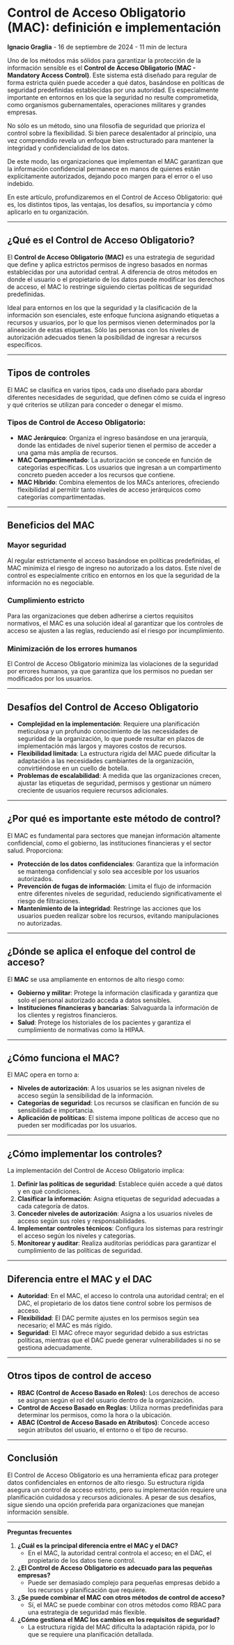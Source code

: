 # Control de Acceso Obligatorio (MAC): definición e implementación

**Ignacio Graglia** - 16 de septiembre de 2024 - 11 min de lectura

Uno de los métodos más sólidos para garantizar la protección de la información sensible es el **Control de Acceso Obligatorio (MAC - Mandatory Access Control)**. Este sistema está diseñado para regular de forma estricta quién puede acceder a qué datos, basándose en políticas de seguridad predefinidas establecidas por una autoridad. Es especialmente importante en entornos en los que la seguridad no resulte comprometida, como organismos gubernamentales, operaciones militares y grandes empresas.

No sólo es un método, sino una filosofía de seguridad que prioriza el control sobre la flexibilidad. Si bien parece desalentador al principio, una vez comprendido revela un enfoque bien estructurado para mantener la integridad y confidencialidad de los datos.

De este modo, las organizaciones que implementan el MAC garantizan que la información confidencial permanece en manos de quienes están explícitamente autorizados, dejando poco margen para el error o el uso indebido.

En este artículo, profundizaremos en el Control de Acceso Obligatorio: qué es, los distintos tipos, las ventajas, los desafíos, su importancia y cómo aplicarlo en tu organización.

---

## ¿Qué es el Control de Acceso Obligatorio?

El **Control de Acceso Obligatorio (MAC)** es una estrategia de seguridad que define y aplica estrictos permisos de ingreso basados en normas establecidas por una autoridad central. A diferencia de otros métodos en donde el usuario o el propietario de los datos puede modificar los derechos de acceso, el MAC lo restringe siguiendo ciertas políticas de seguridad predefinidas.

Ideal para entornos en los que la seguridad y la clasificación de la información son esenciales, este enfoque funciona asignando etiquetas a recursos y usuarios, por lo que los permisos vienen determinados por la alineación de estas etiquetas. Sólo las personas con los niveles de autorización adecuados tienen la posibilidad de ingresar a recursos específicos.

---

## Tipos de controles

El MAC se clasifica en varios tipos, cada uno diseñado para abordar diferentes necesidades de seguridad, que definen cómo se cuida el ingreso y qué criterios se utilizan para conceder o denegar el mismo.

### Tipos de Control de Acceso Obligatorio:

- **MAC Jerárquico**: Organiza el ingreso basándose en una jerarquía, donde las entidades de nivel superior tienen el permiso de acceder a una gama más amplia de recursos.
- **MAC Compartimentado**: La autorización se concede en función de categorías específicas. Los usuarios que ingresan a un compartimento concreto pueden acceder a los recursos que contiene.
- **MAC Híbrido**: Combina elementos de los MACs anteriores, ofreciendo flexibilidad al permitir tanto niveles de acceso jerárquicos como categorías compartimentadas.

---

## Beneficios del MAC

### Mayor seguridad
Al regular estrictamente el acceso basándose en políticas predefinidas, el MAC minimiza el riesgo de ingreso no autorizado a los datos. Este nivel de control es especialmente crítico en entornos en los que la seguridad de la información no es negociable.

### Cumplimiento estricto
Para las organizaciones que deben adherirse a ciertos requisitos normativos, el MAC es una solución ideal al garantizar que los controles de acceso se ajusten a las reglas, reduciendo así el riesgo por incumplimiento.

### Minimización de los errores humanos
El Control de Acceso Obligatorio minimiza las violaciones de la seguridad por errores humanos, ya que garantiza que los permisos no puedan ser modificados por los usuarios.

---

## Desafíos del Control de Acceso Obligatorio

- **Complejidad en la implementación**: Requiere una planificación meticulosa y un profundo conocimiento de las necesidades de seguridad de la organización, lo que puede resultar en plazos de implementación más largos y mayores costos de recursos.
- **Flexibilidad limitada**: La estructura rígida del MAC puede dificultar la adaptación a las necesidades cambiantes de la organización, convirtiéndose en un cuello de botella.
- **Problemas de escalabilidad**: A medida que las organizaciones crecen, ajustar las etiquetas de seguridad, permisos y gestionar un número creciente de usuarios requiere recursos adicionales.

---

## ¿Por qué es importante este método de control?

El MAC es fundamental para sectores que manejan información altamente confidencial, como el gobierno, las instituciones financieras y el sector salud. Proporciona:

- **Protección de los datos confidenciales**: Garantiza que la información se mantenga confidencial y solo sea accesible por los usuarios autorizados.
- **Prevención de fugas de información**: Limita el flujo de información entre diferentes niveles de seguridad, reduciendo significativamente el riesgo de filtraciones.
- **Mantenimiento de la integridad**: Restringe las acciones que los usuarios pueden realizar sobre los recursos, evitando manipulaciones no autorizadas.

---

## ¿Dónde se aplica el enfoque del control de acceso?

El **MAC** se usa ampliamente en entornos de alto riesgo como:

- **Gobierno y militar**: Protege la información clasificada y garantiza que solo el personal autorizado acceda a datos sensibles.
- **Instituciones financieras y bancarias**: Salvaguarda la información de los clientes y registros financieros.
- **Salud**: Protege los historiales de los pacientes y garantiza el cumplimiento de normativas como la HIPAA.

---

## ¿Cómo funciona el MAC?

El MAC opera en torno a:

- **Niveles de autorización**: A los usuarios se les asignan niveles de acceso según la sensibilidad de la información.
- **Categorías de seguridad**: Los recursos se clasifican en función de su sensibilidad e importancia.
- **Aplicación de políticas**: El sistema impone políticas de acceso que no pueden ser modificadas por los usuarios.

---

## ¿Cómo implementar los controles?

La implementación del Control de Acceso Obligatorio implica:

1. **Definir las políticas de seguridad**: Establece quién accede a qué datos y en qué condiciones.
2. **Clasificar la información**: Asigna etiquetas de seguridad adecuadas a cada categoría de datos.
3. **Conceder niveles de autorización**: Asigna a los usuarios niveles de acceso según sus roles y responsabilidades.
4. **Implementar controles técnicos**: Configura los sistemas para restringir el acceso según los niveles y categorías.
5. **Monitorear y auditar**: Realiza auditorías periódicas para garantizar el cumplimiento de las políticas de seguridad.

---

## Diferencia entre el MAC y el DAC

- **Autoridad**: En el MAC, el acceso lo controla una autoridad central; en el DAC, el propietario de los datos tiene control sobre los permisos de acceso.
- **Flexibilidad**: El DAC permite ajustes en los permisos según sea necesario; el MAC es más rígido.
- **Seguridad**: El MAC ofrece mayor seguridad debido a sus estrictas políticas, mientras que el DAC puede generar vulnerabilidades si no se gestiona adecuadamente.

---

## Otros tipos de control de acceso

- **RBAC (Control de Acceso Basado en Roles)**: Los derechos de acceso se asignan según el rol del usuario dentro de la organización.
- **Control de Acceso Basado en Reglas**: Utiliza normas predefinidas para determinar los permisos, como la hora o la ubicación.
- **ABAC (Control de Acceso Basado en Atributos)**: Concede acceso según atributos del usuario, el entorno o el tipo de recurso.

---

## Conclusión

El Control de Acceso Obligatorio es una herramienta eficaz para proteger datos confidenciales en entornos de alto riesgo. Su estructura rígida asegura un control de acceso estricto, pero su implementación requiere una planificación cuidadosa y recursos adicionales. A pesar de sus desafíos, sigue siendo una opción preferida para organizaciones que manejan información sensible.

---

**Preguntas frecuentes**

1. **¿Cuál es la principal diferencia entre el MAC y el DAC?**
   - En el MAC, la autoridad central controla el acceso; en el DAC, el propietario de los datos tiene control.

2. **¿El Control de Acceso Obligatorio es adecuado para las pequeñas empresas?**
   - Puede ser demasiado complejo para pequeñas empresas debido a los recursos y planificación que requiere.

3. **¿Se puede combinar el MAC con otros métodos de control de acceso?**
   - Sí, el MAC se puede combinar con otros métodos como RBAC para una estrategia de seguridad más flexible.

4. **¿Cómo gestiona el MAC los cambios en los requisitos de seguridad?**
   - La estructura rígida del MAC dificulta la adaptación rápida, por lo que se requiere una planificación detallada.
